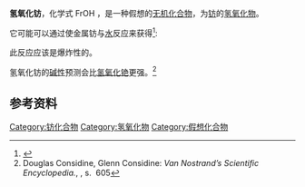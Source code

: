 {{Chembox
| ImageFile=Francium hydroxide.png
| Section1={{Chembox Identifiers
| CASNo=12023-95-9
| CASNo_Ref = {{cascite|correct|CAS}}
| PubChem=21924433
| SMILES=[Fr+].[OH-]
}}
| Section2={{Chembox Properties
 |Fr=1|O=1|H=1
| Density=
| MeltingPt=
| BoilingPt=
|Solubility=预测可溶<ref>{{cite journal|author=Maddock, A. G. |title=Radioactivity of the heavy elements|journal=Q. Rev., Chem. Soc.|year=1951|volume=3|pages=270–314|doi=10.1039/QR9510500270}}</ref>
}}
| Section8={{Chembox Related
| OtherAnions=
 |OtherCations  = [[氢氧化锂|LiOH]]<br/>[[氢氧化钠|NaOH]]<br/>[[氢氧化钾|KOH]]<br/>[[氢氧化铷|RbOH]]<br/>[[氢氧化铯|CsOH]]
 }}
}}

'''氢氧化钫'''，化学式 FrOH ，是一种假想的[[无机化合物|无机化合物]]，为[[钫|钫]]的[[氢氧化物|氢氧化物]]。

它可能可以通过使金属钫与[[水|水]]反应来获得<ref name="idk">{{citation|title=The History and Use of Our Earth's Chemical Elements: A Reference Guide |page= 64|author=Robert Krebs|publisher=Robert Krebs|isbn=0313334382|url={{Google Books|yb9xTj72vNAC|page=64|link=tak|plainurl=yes}}|language=en|chapter=Francium}}</ref>:
:{{chem2|2Fr + 2H2O → 2FrOH + H2↑}}
此反应应该是爆炸性的。 

氢氧化钫的[[碱性|碱性]]预测会比[[氢氧化铯|氢氧化铯]]更强。<ref name="idk2">Douglas Considine, Glenn Considine: ''Van Nostrand’s Scientific Encyclopedia.'', {{ISBN|978-1-4757-6920-3}}, s.  605</ref>

== 参考资料 ==
{{reflist}}
{{钫化合物}}
{{氢氧化物}}
{{inorganic-compound-stub}}

[[Category:钫化合物|Category:钫化合物]]
[[Category:氢氧化物|Category:氢氧化物]]
[[Category:假想化合物|Category:假想化合物]]